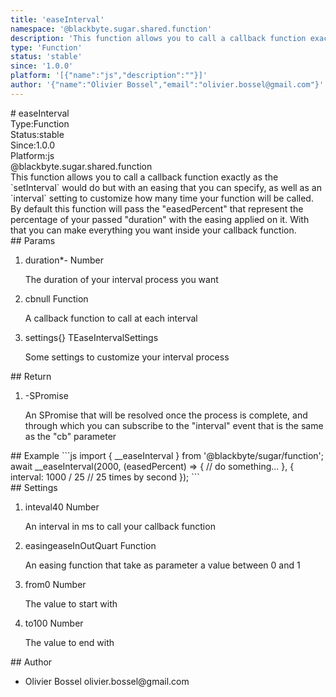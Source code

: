 ```yaml
---
title: 'easeInterval'
namespace: '@blackbyte.sugar.shared.function'
description: 'This function allows you to call a callback function exactly as the `setInterval` would do but with an easing that you can specify, as well as an `interval` setting to customize how many time your function will be called. By default this function will pass the &quot;easedPercent&quot; that represent the percentage of your passed &quot;duration&quot; with the easing applied on it. With that you can make everything you want inside your callback function.'
type: 'Function'
status: 'stable'
since: '1.0.0'
platform: '[{"name":"js","description":""}]'
author: '{"name":"Olivier Bossel","email":"olivier.bossel@gmail.com"}'
---
```


<div class="docmap-mdx">
# easeInterval
<div class="_metas">
<div class="_type"><span class="_type-label">Type:</span><span class="_type-value">Function</span></div>
<div class="_status"><span class="_status-label">Status:</span><span class="_status-value -stable">stable</span></div>
<div class="_since"><span class="_since-label">Since:</span><span class="_since-value">1.0.0</span></div>
<div class="_platform"><span class="_platform-label">Platform:</span><span class="_platform-value -js">js</span></div>
</div>
<div class="_namespace">@blackbyte.sugar.shared.function</div>
<div class="_description typo-lead typo-format">
This function allows you to call a callback function exactly as the `setInterval` would do but with an easing that you can specify,
as well as an `interval` setting to customize how many time your function will be called.
By default this function will pass the &quot;easedPercent&quot; that represent the percentage of your passed &quot;duration&quot; with the easing applied on it.
With that you can make everything you want inside your callback function.
</div>
<div class="_params">
## Params
<ol class="_list">
<li class="_item">
<span class="_name">duration<span class="_required">*</span></span><span class="_default">-</span> <span class="_type">Number</span>
<p class="_description">The duration of your interval process you want</p>
</li>
<li class="_item">
<span class="_name">cb</span><span class="_default">null</span> <span class="_type">Function</span>
<p class="_description">A callback function to call at each interval</p>
</li>
<li class="_item">
<span class="_name">settings</span><span class="_default">&lcub;&rcub;</span> <span class="_type">TEaseIntervalSettings</span>
<p class="_description">Some settings to customize your interval process</p>
</li>
</ol>
</div>
<div class="_return">
## Return
<ol class="_list">
<li class="_item">
<span class="_default">-</span><span class="_type">SPromise</span>
<p class="_description">An SPromise that will be resolved once the process is complete&comma; and through which you can subscribe to the &quot;interval&quot; event that is the same as the &quot;cb&quot; parameter</p>
</li>
</ol>
</div>
<div class="_examples">
## Example
```js
import { __easeInterval } from '@blackbyte/sugar/function';
await __easeInterval(2000, (easedPercent) => {
     // do something...
}, {
     interval: 1000 / 25 // 25 times by second
});
```
</div>
<div class="_settings">
## Settings
<ol class="_list">
<li class="_item">
<span class="_name">inteval</span><span class="_default">40</span> <span class="_type">Number</span>
<p class="_description">An interval in ms to call your callback function</p>
</li>
<li class="_item">
<span class="_name">easing</span><span class="_default">easeInOutQuart</span> <span class="_type">Function</span>
<p class="_description">An easing function that take as parameter a value between 0 and 1</p>
</li>
<li class="_item">
<span class="_name">from</span><span class="_default">0</span> <span class="_type">Number</span>
<p class="_description">The value to start with</p>
</li>
<li class="_item">
<span class="_name">to</span><span class="_default">100</span> <span class="_type">Number</span>
<p class="_description">The value to end with</p>
</li>
</ol>
</div>
<div class="_author">
## Author
<ul class="_list">
<li class="_item">
<span class="_name">Olivier Bossel</span>
<span class="_email">olivier.bossel@gmail.com</span>
</li>
</ul>
</div>
</div>
